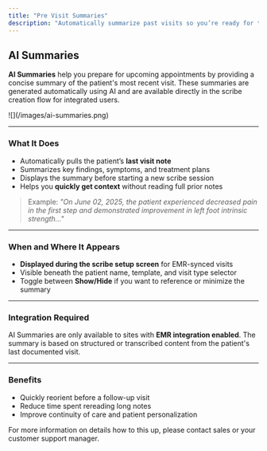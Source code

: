 ```yaml
---
title: "Pre Visit Summaries"
description: "Automatically summarize past visits so you’re ready for the next one."
---
```


## AI Summaries

**AI Summaries** help you prepare for upcoming appointments by providing a concise summary of the patient's most recent visit. These summaries are generated automatically using AI and are available directly in the scribe creation flow for integrated users.

<Frame>
  ![](/images/ai-summaries.png)
</Frame>

---

### What It Does

- Automatically pulls the patient’s **last visit note**
- Summarizes key findings, symptoms, and treatment plans
- Displays the summary before starting a new scribe session
- Helps you **quickly get context** without reading full prior notes

> Example:
> _"On June 02, 2025, the patient experienced decreased pain in the first step and demonstrated improvement in left foot intrinsic strength..."_

---

### When and Where It Appears

- **Displayed during the scribe setup screen** for EMR-synced visits
- Visible beneath the patient name, template, and visit type selector
- Toggle between **Show/Hide** if you want to reference or minimize the summary

---

### Integration Required

AI Summaries are only available to sites with **EMR integration enabled**. The summary is based on structured or transcribed content from the patient's last documented visit.

---

### Benefits

- Quickly reorient before a follow-up visit
- Reduce time spent rereading long notes
- Improve continuity of care and patient personalization

<Info>
   For more information on details how to this up, please contact sales or your customer support manager. 
</Info>